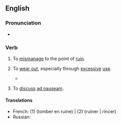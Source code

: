 ==English==

===Pronunciation===
* {{audio|en|En-au-run into the ground.ogg|Audio (AU)}}

===Verb===
{{en-verb|run<,,ran,run> into the ground}}

# {{lb|en|transitive|idiomatic}} To [[mismanage]] to the point of [[ruin]].
#: {{ux|en|Although he has an MBA from Harvard, he still '''ran''' the company '''into the ground'''.}}
#: {{syn|en|drive into the ground}}
# {{lb|en|transitive|idiomatic}} To [[wear out]], especially through [[excessive]] [[use]].
#: {{ux|en|I figure this car has a few more years left in it and I intend to '''run''' it '''into the ground''' before purchasing another.}}
#* {{quote-journal
|en
|date=January 5, 2011
|author=Jonathan Stevenson
|title=Arsenal 0 - 0 Man City
|work=BBC
|url=http://news.bbc.co.uk/sport2/hi/football/eng_prem/9331164.stm
|page=
|passage=City sent on Adam Johnson for the ineffective Jo and the Englishman at least gave notice that he wanted to run at the Arsenal defence, but his team-mates had been '''run into the ground''' by then and no-one could get up in support of the winger.}}
# {{lb|en|transitive|idiomatic}} To [[discuss]] [[ad nauseam]].
#: {{ux|en|You’ve '''run''' the upcoming election '''into the ground''' and I simply won’t listen to another word about it.}}

====Translations====
{{trans-top|To wear out, especially through excessive use}}
* French: (1) {{t-check|fr|laisser se détériorer}} (tomber en ruine) | (2) {{t-check|fr|user à fond }} (ruiner | rincer)
* Russian: {{t+|ru|загнать}}
{{trans-mid}}
{{trans-bottom}}